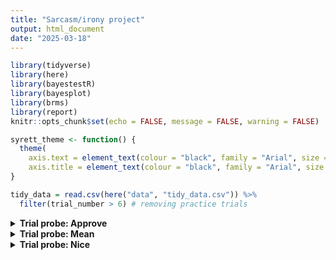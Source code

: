 ```yaml
---
title: "Sarcasm/irony project"
output: html_document
date: "2025-03-18"
---
```


```r
library(tidyverse)
library(here)
library(bayestestR)
library(bayesplot)
library(brms)
library(report)
knitr::opts_chunk$set(echo = FALSE, message = FALSE, warning = FALSE)

syrett_theme <- function() {
  theme(
    axis.text = element_text(colour = "black", family = "Arial", size = 12),
    axis.title = element_text(colour = "black", family = "Arial", size = 12))
} 

tidy_data = read.csv(here("data", "tidy_data.csv")) %>% 
  filter(trial_number > 6) # removing practice trials 
```

<details>
  <summary>**Trial probe: Approve**</summary>

**Statistical Analysis**

This section contains the analysis for the trial probe "approve". First, the total proportion of responses ("no" coded as 1 or "yes" coded as 2) was compared as a function of intonation type (sarcastic or declarative). Next, the proportions of responses were compared according to the second predictor alone, "modifier_type" (3 levels: +gradable +subjective +valence adjectives, 
+gradable +subjective –valence adjective, 
–gradable –subjective adjectives/nouns). 
Finally, both predictors are visualized and considered in tandem as they relate to the responses of "yes" or "no".

In each case, a Bayesian multilevel logistic regression was run in which the binary outcome (log-odds of choosing "yes") was analyzed as a function of the relevant predictors (detailed below) and a random intercept for subject id, trial object, and trial modifier. 
Each model was estimated using MCMC
sampling with 4 chains of 2000 iterations and a warmup of 1000
Hamiltonian Monte-Carlo sampling was carried out distributed between 6 processing cores.

**Intonation only**

```r
approve_df = tidy_data %>% 
  filter(probe_type == "approve") 

pcts_app = approve_df %>% group_by(intonation, response) %>% summarise(n = round(n()/834, digits = 2)*100)
```

```r
approve_df %>% 
  ggplot(aes(intonation, fill = as.factor(response), group = as.factor(response))) + 
  geom_bar(position = "fill", color = "black") +
  theme_minimal() + syrett_theme() + scale_fill_discrete(name = "Response") + ggtitle("Overall proportion of responses to declarative and sarcastic items")

```

The first plot shows the overall proportion of responses to declarative and sarcastic items (before taking other conditions into account).
Overall, choosing "yes" was slightly more frequent for the declarative items (`r pcts_app$n[2]` percent) compared to `r pcts_app$n[4]` percent in sarcastic responses.

A logistic regression model was fit in which response was predicted as a function of intonation (including the random effects mentioned above). 
The model, described below, found substantial evidence that the overall difference between responses to sarcastic and declarative items was not due to chance (probability of direction approaching 1).
The table below shows the predicted log-odds for a selection of "no" for the declarative condition (represented by the intercept in the first row) and the effect (change in log-odds) of sarcastic (second row).
The negative effect suggests that a selection of "no" is less likely for sarcastic items than declarative ones ("yes" is more likely).

```r
approve_mod_int = brms::brm(response ~ intonation + (1 | subject.ID) + 
                       (1 | trial_object) + (1 | trial_modifier),
                     family = "bernoulli",
                     data = approve_df,
                     file = here("data", "models", "approve_mod_intonation_on;y.rds"))

describe_posterior(
  approve_mod_int,
  effects = "fixed",
  component = "all",
  test = c("p_direction", "p_significance"),
  centrality = "all"
) %>%
  as.data.frame() %>% 
  mutate(across(where(is.numeric), round, 3)) %>% 
  knitr::kable(row.names = FALSE)
```

**Modifier type only**

```r
approve_df %>% 
  ggplot(aes(modifier_type, fill = as.factor(response), group = as.factor(response))) + 
  geom_bar(position = "fill", color = "black") +
  theme_minimal() + syrett_theme() + scale_fill_discrete(name = "Response") + ggtitle("Overall proportion of responses to the modifier types")
```

```r
pcts_app_mod = approve_df %>% group_by(modifier_type, response) %>% summarise(n = round(n()/556, digits = 2)*100)
```

This plot shows the overall proportion of responses to the three modifier types .
Overall, a response of "yes" was most frequent for the `grad+subj+pos` items (`r pcts_app_mod$n[4]` percent), followed by `–grad–subj` with `r pcts_app_mod$n[6]` percent of responses of "yes".
Finally, `grad+subj+neg` showed very few responses of "yes" (only `r pcts_app_mod$n[2]` percent).

A logistic regression model was fit in which response was predicted as a function of modifier type (including the random effects mentioned above). 

The model, described below, found substantial evidence that, relative to the baseline `–grad–subj`, there was compelling evidence that both of the other modifier types were distinctly responded to by participants. 
The table below shows the predicted log-odds for a selection of "no" for the `grad–subj` condition (represented by the intercept in the first row).
The model predicts that a choice of "no" for `modifier_typegradPsubjPneg` (second row) relative to `grad–subj` is lower overall.
The opposite was found for the modifier type `b_modifier_typegradPsubjPpos` relative to `grad-subj`, in which the log-odds of a choice of "no" was higher.

```r
approve_mod_int_mt = brms::brm(response ~ modifier_type + (1 | subject.ID) + 
                       (1 | trial_object) + (1 | trial_modifier),
                     family = "bernoulli",
                     data = approve_df,
                     file = here("data", "models", "approve_mod_mod_type_only.rds"))

describe_posterior(
  approve_mod_int_mt,
  effects = "fixed",
  component = "all",
  test = c("p_direction", "p_significance"),
  centrality = "all"
) %>%
  as.data.frame() %>% 
  mutate(across(where(is.numeric), round, 3)) %>% 
  knitr::kable(row.names = FALSE)
```

**Intonation and Modifier type**

```r
approve_df %>% 
  ggplot(aes(modifier_type, fill = as.factor(response), group = as.factor(response))) + 
  geom_bar(position = "fill", color = "black") + facet_wrap(~intonation) +
  theme_minimal() + syrett_theme() + scale_fill_discrete(name = "Response") +
  theme(axis.text.x = element_text(angle = 90, vjust = 0.5, hjust=1))
```

```r
approve_all = approve_df %>% group_by(intonation, response, modifier_type) %>% summarise(n = round(n()/278, digits = 2))

```

Please see a descriptive summary of each of the six cases below:

When the intonation was `r approve_all$intonation[1]` and the modifier type was `r approve_all$modifier_type[1]`, `r approve_all$n[1]` percent of responses were "no".

When the intonation was `r approve_all$intonation[2]` and the modifier type was `r approve_all$modifier_type[2]`, `r approve_all$n[2]` percent of responses were "no".


When the intonation was `r approve_all$intonation[3]` and the modifier type was `r approve_all$modifier_type[3]`, `r approve_all$n[3]` percent of responses were "no".

When the intonation was `r approve_all$intonation[7]` and the modifier type was `r approve_all$modifier_type[7]`, `r approve_all$n[7]` percent of responses were "no".


When the intonation was `r approve_all$intonation[8]` and the modifier type was `r approve_all$modifier_type[8]`, `r approve_all$n[8]` percent of responses were "no".

When the intonation was `r approve_all$intonation[9]` and the modifier type was `r approve_all$modifier_type[9]`, `r approve_all$n[9]` percent of responses were "no".

The final model is a little more complex than the first two, since we now have an interaction. 
This model predicts to log-odds of a response of as a function of both intonation (2 levels) and modifier type (3 levels) and their interaction. 
As a result, the intercept of this model represents the log-odds of a choice of "no" when the modifier type is `grad–subj` and the intonation is `declarative`. 
The fixed effect `b_intonationsarcastic` represents the change in the predicted log-dds of choosing "no" when we change the predictor for intonation from `declarative` to `sarcastic`. It's negative, which suggests that it the probality of choosing "no" is less for sarcastic intonation relative to declarative when the modifier type is `grad–subj`. 
Rows 3 and 4 make similar adjustments, but this time change modifier type while holding the intonation constant. 
The final two terms are the interaction terms. 
These represent the change relative to the declarative modifier combinations. The positive estimate for row 5 suggests that the probability of choosing "no" when the modifier type is `grad+subj+neg` is higher for when the intonation is sarcastic than declarative. 
The negative value for row 6 suggests that the probability of choosing "no" when the modifier type is `grad+subj+pos` is lower for when the intonation is sarcastic than declarative. 
In each comparison, the row "pd" (probability of direction) tell us how sure we can be about the given comparison. In this case, all of the comparisons' directions are highly probable (over .95). 

```r
approve_mod = brms::brm(response ~ intonation*modifier_type + (1 | subject.ID) + 
                       (1 | trial_object) + (1 | trial_modifier),
                     family = "bernoulli",
                     data = approve_df,
                     file = here("data", "models", "approve_mod.rds"))

describe_posterior(
  approve_mod,
  effects = "fixed",
  component = "all",
  test = c("p_direction", "p_significance"),
  centrality = "all"
) %>%
  as.data.frame() %>% 
  mutate(across(where(is.numeric), round, 3)) %>% 
  knitr::kable(row.names = FALSE)
```

</details> 

<details>
  <summary>**Trial probe: Mean**</summary>
  
```r
mean_df = tidy_data %>% 
  filter(probe_type == "mean") 

mean_mod = brms::brm(response ~ intonation*modifier_type + (1 | subject.ID) + 
                            (1 | trial_object) + (1 | trial_modifier),
                          family = "bernoulli",
                          data = mean_df,
                     file = here("data", "models", "mean_mod.rds"))

```


```r
pcts_mean = mean_df %>% group_by(intonation, response) %>% summarise(n = round(n()/834, digits = 2)*100)
```

```r
mean_df %>% 
  ggplot(aes(intonation, fill = as.factor(response), group = as.factor(response))) + 
  geom_bar(position = "fill", color = "black") +
  theme_minimal() + syrett_theme() + scale_fill_discrete(name = "Response") + ggtitle("Overall proportion of responses to declarative and sarcastic items")

```

The first plot shows the overall proportion of responses to declarative and sarcastic items (before taking other conditions into account).
Again (like "approve" itmes), coding of "yes" was more frequent for the declarative items (`r pcts_mean$n[2]` percent) compared to `r pcts_mean$n[4]` percent in sarcastic responses.


**Note: This is exactly the same as the approve section**

A logistic regression model was fit in which response was predicted as a function of intonation (including the random effects mentioned above). 
The model, described below, found substantial evidence that the overall difference between responses to sarcastic and declarative items was not due to chance (probability of direction approaching 1).
The table below shows the predicted log-odds for a selection of "no" for the declarative condition (represented by the intercept in the first row) and the effect (change in log-odds) of sarcastic (second row).
The negative effect suggests that a selection of "no" is less likely for sarcastic items than declarative ones.

```r
mean_mod_int = brms::brm(response ~ intonation + (1 | subject.ID) + 
                       (1 | trial_object) + (1 | trial_modifier),
                     family = "bernoulli",
                     data = mean_df,
                     file = here("data", "models", "mean_mod_intonation_on;y.rds"))

describe_posterior(
  mean_mod_int,
  effects = "fixed",
  component = "all",
  test = c("p_direction", "p_significance"),
  centrality = "all"
) %>%
  as.data.frame() %>% 
  mutate(across(where(is.numeric), round, 3)) %>% 
  knitr::kable(row.names = FALSE)
```

**Modifier type only**

```r
mean_df %>% 
  ggplot(aes(modifier_type, fill = as.factor(response), group = as.factor(response))) + 
  geom_bar(position = "fill", color = "black") +
  theme_minimal() + syrett_theme() + scale_fill_discrete(name = "Response") + ggtitle("Overall proportion of responses to the modifier types")
```

```r
pcts_mean_mod = mean_df %>% group_by(modifier_type, response) %>% summarise(n = round(n()/556, digits = 2)*100)
```

This plot shows the overall proportion of responses to the three modifier types .
Overall, coding of "yes" was most frequent for the `grad+subj+neg` items (`r pcts_app_mod$n[2]` percent), followed by `–grad–subj` with `r pcts_app_mod$n[6]` percent of responses of "yes".
Finally, `grad+subj+pos` showed very few responses of "yes" (only `r pcts_app_mod$n[4]` percent).

A logistic regression model was fit in which response was predicted as a function of modifier type (including the random effects mentioned above). 

The model, described below, found substantial evidence that, relative to the baseline `–grad–subj`, there was compelling evidence that both of the other modifier types were distinctly responded to by participants. 
The table below shows the predicted log-odds for a selection of "no" for the `grad–subj` condition (represented by the intercept in the first row).
The model predicts that a choice of "no" for `modifier_typegradPsubjPneg` (second row) relative to `grad–subj` is higher overall.
The opposite was found for the modifier type `b_modifier_typegradPsubjPpos` relative to `grad-subj`, in which the log-odds of a choice of "no" was lower

```r
mean_mod_int_mt = brms::brm(response ~ modifier_type + (1 | subject.ID) + 
                       (1 | trial_object) + (1 | trial_modifier),
                     family = "bernoulli",
                     data = mean_df,
                     file = here("data", "models", "mean_mod_mod_type_only.rds"))

describe_posterior(
  mean_mod_int_mt,
  effects = "fixed",
  component = "all",
  test = c("p_direction", "p_significance"),
  centrality = "all"
) %>%
  as.data.frame() %>% 
  mutate(across(where(is.numeric), round, 3)) %>% 
  knitr::kable(row.names = FALSE)
```

**Intonation and Modifier type**

```r
mean_df %>% 
  ggplot(aes(modifier_type, fill = as.factor(response), group = as.factor(response))) + 
  geom_bar(position = "fill", color = "black") + facet_wrap(~intonation) +
  theme_minimal() + syrett_theme() + scale_fill_discrete(name = "Response") +
  theme(axis.text.x = element_text(angle = 90, vjust = 0.5, hjust=1))
```

```r
mean_all = mean_df %>% group_by(intonation, response, modifier_type) %>% summarise(n = round(n()/278, digits = 2))
```

Please see a descriptive summary of each of the six cases below:

When the intonation was `r mean_all$intonation[1]` and the modifier type was `r mean_all$modifier_type[1]`, `r mean_all$n[1]` percent of responses were "no".

When the intonation was `r mean_all$intonation[2]` and the modifier type was `r mean_all$modifier_type[2]`, `r mean_all$n[2]` percent of responses were "no".

When the intonation was `r mean_all$intonation[3]` and the modifier type was `r mean_all$modifier_type[3]`, `r mean_all$n[3]` percent of responses were "no".


When the intonation was `r mean_all$intonation[7]` and the modifier type was `r mean_all$modifier_type[7]`, `r mean_all$n[7]` percent of responses were "no".

When the intonation was `r mean_all$intonation[8]` and the modifier type was `r mean_all$modifier_type[8]`, `r mean_all$n[8]` percent of responses were "no".

When the intonation was `r mean_all$intonation[9]` and the modifier type was `r mean_all$modifier_type[9]`, `r mean_all$n[9]` percent of responses were "no".


Like the previous model with an interaction (for "approve"), this model predicts to log-odds of a response of as a function of both intonation (2 levels) and modifier type (3 levels) and their interaction. 
As a result, the intercept of this model represents the log-odds of a choice of "no" when the modifier type is `grad–subj` and the intonation is `declarative`. 
The fixed effect `b_intonationsarcastic` represents the change in the predicted log-dds of choosing "no" when we change the predictor for intonation from `declarative` to `sarcastic`. It's negative, which suggests that it the probability of choosing "no" is less for sarcastic intonation relative to declarative when the modifier type is `grad–subj`. 
Rows 3 and 4 make similar adjustments, but this time change modifier type while holding the intonation constant. 
The final two terms are the interaction terms. 
These represent the change relative to the declarative modifier combinations. The negative estimate for row 5 suggests that the probability of choosing "no" when the modifier type is `grad+subj+neg` is lower for when the intonation is sarcastic than declarative. 
The negative value for row 6 suggests that the probability of choosing "no" when the modifier type is `grad+subj+pos` is lower for when the intonation is sarcastic than declarative. 
This model does not provide compelling evidence for each comparison (see the "pd" column - those lower than .95 are uncertain).

```r
mead_mod = brms::brm(response ~ intonation*modifier_type + (1 | subject.ID) + 
                       (1 | trial_object) + (1 | trial_modifier),
                     family = "bernoulli",
                     data = mean_df,
                     file = here("data", "models", "mean_mod.rds"))

describe_posterior(
  mead_mod,
  effects = "fixed",
  component = "all",
  test = c("p_direction", "p_significance"),
  centrality = "all"
) %>%
  as.data.frame() %>% 
  mutate(across(where(is.numeric), round, 3)) %>% 
  knitr::kable(row.names = FALSE)
```


</details> 

<details>
  <summary>**Trial probe: Nice**</summary>
```r
nice_df = tidy_data %>% 
  filter(probe_type == "nice") 

overall_pcts = tidy_data %>% 
  filter(probe_type == "nice") %>% 
  group_by(response) %>% 
  summarize(pct_rating = n()/1668)


intonation_pcts = tidy_data %>% 
  filter(probe_type == "nice") %>% 
  group_by(intonation, response) %>% 
  summarize(pct_rating = n()/834)

intonation_mt_pcts = tidy_data %>% 
  filter(probe_type == "nice") %>% 
  group_by(intonation, modifier_type, response) %>% 
  summarize(pct_rating = n()/278)


```

The plot below shows the distribution of ratings overall (not taking into account intonation or modifier type). 
The most frequent ratings were 2 (chosen 33% of the time), 3 (26%) and 4 (18.55).
5 was the least frequent rating (8.5%) followed by 1 (14%).

```r
tidy_data %>% 
  filter(probe_type == "nice") %>% 
  ggplot(aes(x = response, fill = as.factor(response), group = as.factor(response))) + 
  geom_bar(position = "dodge", color = "black") +
  theme_minimal() + syrett_theme() + theme(legend.position="none") + ggtitle("Overall distribution of ratings")
```

This plot shows the ratings according to intonation.
The declarative items (left) follow a normal distribution, in which 3 was chosen most often (31.2%), followed by 2 and 4 (26.4% and 21.6% respectively), and finally by the outer most choices, 1 (11.9%) and 5 (8.9%).
The sarcastic items show a left skew. 
The most frequent rating for these items was 2 (39.8%) of ratings, followed by 3 (20.7%), and 1 (16.1%). 4 and 5 were chosen the least (15.3% and 8% respectively).

```r
tidy_data %>% 
  filter(probe_type == "nice") %>% 
  ggplot(aes(x = response, fill = as.factor(response), group = as.factor(response))) +
  geom_bar(position = "dodge", color = "black") +
  theme_minimal() + syrett_theme() + facet_wrap(~intonation) +
  theme(legend.position="none") + ggtitle("Distribution of ratings according to intonation")

nice_mod_int = brms::brm(response ~ intonation + (1 | subject.ID) + 
                          (1 | trial_object) + (1 | trial_modifier),
                        family = "cumulative",
                        data = nice_df, 
                     file = here("data", "models", "nice_mod_int.rds"))

```

The ordinal model is reported below (a Bayesian ordinal logistic regression).
In this model, the so-called "intercepts" are actually cut off points.
Imagine we are drawing a rectangle on a piece of paper and we want to divide it into 5 parts, where each part represents one of the possible responses (1-5). We divide the rectangle by drawing a vertical line and creating a new section. 
We want the area of the part of the rectangle to be proportional to the quantity of the response (e.g. if 38% of the choices are 2, we would want 38% of the rectangle to be the "2" block").
To divide a single rectangle into five parts, we would draw four lines.
The location of these lines on the horizontal axis (which determines the relative area of each parts) is what the model predicts.
Basically, `Intercept[1]` predicts the first cut (and thus, the probability of a repsonse of 1) in the baseline condition (in this case, declarative intonation). 
`Intercept[2]` is the second cut (the point between 2 and 3), and so on.
The predictor `intonationsarcastic` assesses whether there is a difference in ratings based on whether the statement was declarative or a sarcastic. 
The model suggests that there was - and specifically that the difference was -.75 log-odds [95% HDI -.94 - -.55]. 
The probability of direction was (approaching) 1. 

```r
describe_posterior(
  nice_mod_int,
  effects = "fixed",
  component = "all",
  test = c("p_direction", "p_significance"),
  centrality = "all"
) %>%
  as.data.frame() %>% 
  mutate(across(where(is.numeric), round, 3)) %>% 
  knitr::kable(row.names = FALSE)
```


The final plot breaks down ratings into modifier type and intonation. A table below lists each specific percentage. 

```r
tidy_data %>% 
  filter(probe_type == "nice") %>% 
  ggplot(aes(x = response, fill = as.factor(response), group = as.factor(response))) +
  geom_bar(position = "dodge", color = "black") +
  theme_minimal() + syrett_theme() + facet_grid(modifier_type~intonation) +
  theme(legend.position="none") + ggtitle("Distribution of ratings according to intonation and modifier type")
```

```r
intonation_mt_pcts %>% 
  pivot_wider(names_from = response, values_from = pct_rating) %>% 
  knitr::kable(format = "pandoc")
```

```r
nice_mod = brms::brm(response ~ intonation*modifier_type + (1 | subject.ID) + 
                          (1 | trial_object) + (1 | trial_modifier),
                        family = "cumulative",
                        data = nice_df, 
                     file = here("data", "models", "nice_mod.rds"))
```

The complete model is detailed below. As usual, this one is more complicated due to the interaction. 
In this model, the intercepts represent the break points for the baseline condition (declarative intonation and –grad–subj modifier type).
The fixed effect for sarcastic now compares declarative intonation and –grad–subj modifier type with sarcastic intonation and –grad–subj modifier type (a negative, compelling effect).
The effect `b_modifier_typegradPsubjPneg` compares `declarative-grad+subj+neg` to `declarative 	–grad–subj` (the baseline). 
The effect is a again negative and compelling (with `declarative-grad+subj+neg` being less).
The fixed effect `b_modifier_typegradPsubjPpos` found the opposite: `declarative-grad+subj+pos` had higher ratings than the baseline `declarative 	–grad–subj`.	
The effect `b_intonationsarcastic:modifier_typegradPsubjPneg` compares `declarative-grad+subj+pos` to `sarcastic-grad+subj+pos` and found higher ratings for the latter.
Finally, `b_intonationsarcastic:modifier_typegradPsubjPpos` provides evidence that `sarcastic-grad+subj+pos` was rated lower than `declarative-grad+subj+pos`, though this difference was not compelling (pd = .81).
The other comparisons were all compelling with their probabilities of direction approaching 1. 


```r
describe_posterior(
  nice_mod,
  effects = "fixed",
  component = "all",
  test = c("p_direction", "p_significance"),
  centrality = "all"
) %>%
  as.data.frame() %>% 
  mutate(across(where(is.numeric), round, 3)) %>% 
  knitr::kable(row.names = FALSE)
```


</details> 